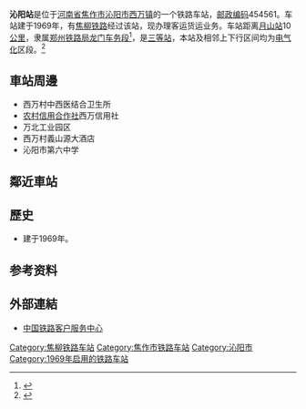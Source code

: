 {{noteTA
|1=zh-cn:始发车次; zh-hk:列車班次;
|2=zh-cn:车次; zh-hk:班次;
}}
{{Infobox China railway station
|车站名称 = 沁阳站
|图片=
|图片介绍=
|其他名称=
|车站拼音=Qinyang
|英文名称=Qinyang Railway Station
|车站代码 = 44099<ref>{{cite book|title=中华人民共和国铁路车站代码（GB/T 10302-2010）|publisher=中国标准出版社|year=2010|isbn=155066140495|ignore-isbn-error=true|pages=28}}</ref>
|电报码 = QYF<ref>{{cite book|author=铁道部电子计算技术中心, 铁道部运输局|title=铁路车站站名代码表：TMIS使用|publisher=中国铁道出版社|location=北京|year=1998|isbn=9787113030995|pages=101}}</ref>
|拼音码 = QYA
|车站地址 = [[河南省|河南省]][[焦作市|焦作市]][[沁阳市|沁阳市]][[西万镇|西万镇]]西万村
|坐标 = {{coord|35.200490|112.943745|display=inline,title}}
|归属 = [[郑州铁路局|郑州铁路局]][[龙门车务段|龙门车务段]]
|车站等级 = [[三等站_(中铁)|三等站]]
|线路 = [[焦柳铁路|焦柳铁路]]
|月台数目 = 
|站台面 = 
|股道数目 = 
|网站 = 
}}
'''沁阳站'''是位于[[河南省|河南省]][[焦作市|焦作市]][[沁阳市|沁阳市]][[西万镇|西万镇]]的一个铁路车站，[[邮政编码|邮政编码]]454561。车站建于1969年，有[[焦柳铁路|焦柳铁路]]经过该站，现办理客运货运业务。车站距离[[月山站|月山站]]10[[公里|公里]]，隶属[[郑州铁路局|郑州铁路局]][[龙门车务段|龙门车务段]]<ref>{{cite journal|author=张黎克|title=龙门车务段拓展货运市场的对策分析|journal=铁道货运|year=2017|volume=35|issue=3|issn=1004-2024|publisher=[[中国铁道科学研究院|中国铁道科学研究院]]|pages=27}}</ref>，是[[三等站_(中铁)|三等站]]，本站及相邻上下行区间均为[[电气化|电气化]]区段。<ref>{{Cite web |url=http://search.huochepiao.com/huochezhan/jieshao/894.htm |title=沁阳火车站介绍 |access-date=2016-12-24 |archive-date=2017-11-07 |archive-url=https://web.archive.org/web/20171107004515/http://search.huochepiao.com/huochezhan/jieshao/894.htm |dead-url=no }}</ref>
==車站周邊==
* 西万村中西医结合卫生所
* [[农村信用合作社|农村信用合作社]]西万信用社
* 万北工业园区
* 西万村義山源大酒店
* 沁阳市第六中学

==鄰近車站==
{{start rail box|[[File:China_Railways.svg|16px]] [[中国铁路|中国铁路]]}}
{{s-inop|[[月山站|月山站]]<br /><s>''[[九府坟站|九府坟站]]''</s>(已撤销)|本线起点}}
{{s-line|[[焦柳铁路|焦柳铁路]]<br />← 10km 沁阳站 11km →}}
{{s-inop|[[捏掌站|捏掌站]]<br /><s>''[[虎村站|虎村站]]''</s>(已撤销)|{{站|柳州}}方向}}
{{end box}}

==歷史==
* 建于1969年。
==参考资料==
{{reflist}}
==外部連結==
* [http://www.12306.cn/mormhweb/ 中国铁路客户服务中心] {{Wayback|url=http://www.12306.cn/mormhweb/ |date=20180205163941 }}
{{焦柳铁路}}
{{铁路车站小作品}}
{{河南小作品}}

[[Category:焦柳铁路车站|Category:焦柳铁路车站]]
[[Category:焦作市铁路车站|Category:焦作市铁路车站]]
[[Category:沁阳市|Category:沁阳市]]
[[Category:1969年启用的铁路车站|Category:1969年启用的铁路车站]]